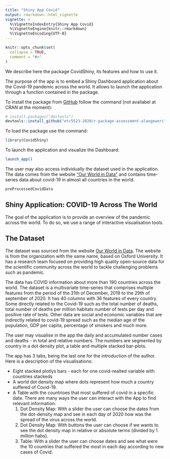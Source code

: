 ---
title: "Shiny App Covid"
output: rmarkdown::html_vignette
vignette: >
  %\VignetteIndexEntry{Shiny App Covid}
  %\VignetteEngine{knitr::rmarkdown}
  %\VignetteEncoding{UTF-8}
---

```{r, include = FALSE}
knitr::opts_chunk$set(
  collapse = TRUE,
  comment = "#>"
)
```


We describe here the package CovidShiny, its features and how to use it.

The purpose of the app is to embed a Shiny Dashboard application about the Covid-19 pandemic across the world. 
It allows to launch the application through a function contained in the package. 

To install the package from [GitHub](https://github.com/) follow the command (not availabel at CRAN at the moment):

```{r install, eval=FALSE}
# install.packages("devtools")
devtools::install_github("etc5523-2020/r-package-assessment-alangewerc")
```

To load the package use the command:

```{r setup, eval=FALSE}
library(CovidShiny)
```

To launch the application and visualize the Dashboard:

```{r setup, eval=FALSE}
launch_app()
```

The user may also access individually the dataset used in the application. The data comes from the
website ["Our World in Data"](https://ourworldindata.org) and contains time-series data about covid-19 in 
almost all countries in the world.

```{r dataset, eval=FALSE}
preProcessedCovidData
```


## Shiny Application: COVID-19 Across The World

The goal of the application is to provide an overview of the pandemic across the world. To do so,
we use a range of interactive visualisation tools. 

## The Dataset

The dataset was sourced from the website [Our World in Data](https://ourworldindata.org/coronavirus/country/bolivia?country=~BOL). The website is from the organization with the same name, based on Oxford University. It has a research team focused on providing high quality open-source data for the scientific community across the world to tackle challenging problems such as pandemic.  

The data has COVID information about more than 190 countries across the world. The dataset is a multivariate time-series that comprises multiple features from the period of the 31th of December, 2019 to the 29th of september of 2020. It has 40 columns with 36 features of every country. Some directly related to the Covid-19 such as the total number of deaths, total number of deaths per million habitats number of tests per day and positive rate of tests. Other data are social and economic variables that are indirectly related to covid-19 spread such as the median age of the population, GDP per capita, percentage of smokers and much more. <br>

The user may visualise in the app the daily and accumulated number cases and deaths - in total and relative numbers. The numbers are segmented by country in a dot density plot, a table and multiple stacked bar-plots. 

The app has 3 tabs, being the last one for the introduction of the author. Here is a description of the visualisations:

* Eight stacked plotlys bars - each for one covid-realted variable with countries stackeds
* A world dot density map where dots represent how much a country suffered of Covid-19.  
* A Table with the countrioes that most suffered of covid in a specific date.
There are many ways the user can interact with the App to find relevant information:
  1. Dot Density Map: With a slider the user can choose the dates from the dot-density map and see in each day of 2020 how was the spread of the virus across the world.
  2. Dot Density Map: With buttons the user can choose if we wants to see the dot density map in relative or absolute terms (divided by 1 million habs).
  3. Table: With a slider the user can choose dates and see what were the 10 countries that suffered the most in each day according to new cases of Covid.


